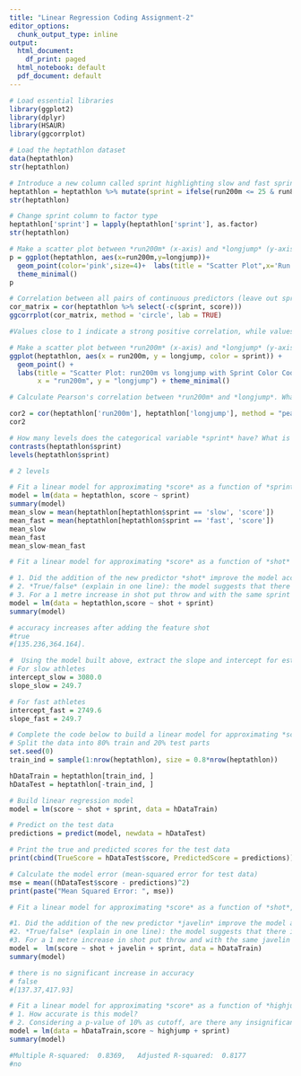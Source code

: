 ```yaml
---
title: "Linear Regression Coding Assignment-2"
editor_options:
  chunk_output_type: inline
output:
  html_document:
    df_print: paged
  html_notebook: default
  pdf_document: default
---
```


```r
# Load essential libraries
library(ggplot2)
library(dplyr)
library(HSAUR)
library(ggcorrplot)
```

```r
# Load the heptathlon dataset
data(heptathlon)
str(heptathlon)
```

```r
# Introduce a new column called sprint highlighting slow and fast sprinters
heptathlon = heptathlon %>% mutate(sprint = ifelse(run200m <= 25 & run800m <= 129, 'fast', 'slow'))
str(heptathlon)
```

```r
# Change sprint column to factor type
heptathlon['sprint'] = lapply(heptathlon['sprint'], as.factor)
str(heptathlon)
```

```r
# Make a scatter plot between *run200m* (x-axis) and *longjump* (y-axis). What do you observe from this plot?
p = ggplot(heptathlon, aes(x=run200m,y=longjump))+
  geom_point(color='pink',size=4)+  labs(title = "Scatter Plot",x='Run 200m',y='longjump')+ 
  theme_minimal()
p
```

```r
# Correlation between all pairs of continuous predictors (leave out sprint and the response variable score). What do you observe?
cor_matrix = cor(heptathlon %>% select(-c(sprint, score)))
ggcorrplot(cor_matrix, method = 'circle', lab = TRUE)

#Values close to 1 indicate a strong positive correlation, while values close to -1 indicate a strong negative correlation.
```


```r
# Make a scatter plot between *run200m* (x-axis) and *longjump* (y-axis) now with the data points color-coded using *sprint*. What do you observe from this plot?
ggplot(heptathlon, aes(x = run200m, y = longjump, color = sprint)) +
  geom_point() +
  labs(title = "Scatter Plot: run200m vs longjump with Sprint Color Coding",
       x = "run200m", y = "longjump") + theme_minimal()
```

```r
# Calculate Pearson's correlation between *run200m* and *longjump*. What do you observe?

cor2 = cor(heptathlon['run200m'], heptathlon['longjump'], method = "pearson")
cor2
```

```r
# How many levels does the categorical variable *sprint* have? What is the reference level? 
contrasts(heptathlon$sprint)
levels(heptathlon$sprint)

# 2 levels
```

```r
# Fit a linear model for approximating *score* as a function of *sprint*. Print the model's summary. How accurate is the model? How do the slow athletes' scores compare to the fast ones?
model = lm(data = heptathlon, score ~ sprint)
summary(model)
mean_slow = mean(heptathlon[heptathlon$sprint == 'slow', 'score'])
mean_fast = mean(heptathlon[heptathlon$sprint == 'fast', 'score'])
mean_slow
mean_fast
mean_slow-mean_fast
```

```r
# Fit a linear model for approximating *score* as a function of *shot* and *sprint*. Print the model's summary and answer the following questions:

# 1. Did the addition of the new predictor *shot* improve the model accuracy? 
# 2. *True/false* (explain in one line): the model suggests that there is a possible linear relationship between an athlete's score and shotput performance.
# 3. For a 1 metre increase in shot put throw and with the same sprint performance, we can say with 95% confidence that the athlete's score will increase/decrease by an amount in the interval [?, ?].
model = lm(data = heptathlon,score ~ shot + sprint)
summary(model)

# accuracy increases after adding the feature shot
#true
#[135.236,364.164].
```

```r
#  Using the model built above, extract the slope and intercept for estimating the *score* of *slow* and *fast* athletes. 
# For slow athletes
intercept_slow = 3080.0
slope_slow = 249.7

# For fast athletes
intercept_fast = 2749.6
slope_fast = 249.7

```

```r
# Complete the code below to build a linear model for approximating *score* as a function of *shot* and *sprint* using the training data. Predict the model performance by applying it to the test data.
# Split the data into 80% train and 20% test parts
set.seed(0)
train_ind = sample(1:nrow(heptathlon), size = 0.8*nrow(heptathlon))

hDataTrain = heptathlon[train_ind, ]
hDataTest = heptathlon[-train_ind, ] 

# Build linear regression model
model = lm(score ~ shot + sprint, data = hDataTrain)

# Predict on the test data
predictions = predict(model, newdata = hDataTest)

# Print the true and predicted scores for the test data
print(cbind(TrueScore = hDataTest$score, PredictedScore = predictions))

# Calculate the model error (mean-squared error for test data)
mse = mean((hDataTest$score - predictions)^2)
print(paste("Mean Squared Error: ", mse))
```

```r
# Fit a linear model for approximating *score* as a function of *shot*, *javelin*, and *sprint*. Print the model's summary and answer the following questions:

#1. Did the addition of the new predictor *javelin* improve the model accuracy? 
#2. *True/false* (explain in one line): the model suggests that there is a possible linear relationship between an athlete's score and javelin performance.
#3. For a 1 metre increase in shot put throw and with the same javelin and sprint performance, we can say with 95% confidence that the athlete's score will increase/decrease by an amount in the interval [?, ?].
model =  lm(score ~ shot + javelin + sprint, data = hDataTrain)
summary(model)

# there is no significant increase in accuracy
# false
#[137.37,417.93]

```

```r
# Fit a linear model for approximating *score* as a function of *highjump*, and *sprint*. Print the model's summary and answer the following questions:
# 1. How accurate is this model?
# 2. Considering a p-value of 10% as cutoff, are there any insignificant features?
model = lm(data = hDataTrain,score ~ highjump + sprint)
summary(model)

#Multiple R-squared:  0.8369,	Adjusted R-squared:  0.8177 
#no
```

